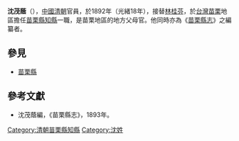 '''沈茂蔭'''（{{bd|？||？||}}），[[中國|中國]][[清朝|清朝]]官員，於1892年（光緒18年），接替[[林桂芬|林桂芬]]，於[[台灣|台灣]][[苗栗縣|苗栗]]地區擔任[[苗栗縣_(清朝)|苗栗縣]][[知縣|知縣]]一職，是苗栗地區的地方父母官。他同時亦為《[[苗栗縣志|苗栗縣志]]》之編纂者。
{{start box}}
{{s-before|[[林桂芬|林桂芬]]}}
{{s-title|[[苗栗縣|苗栗縣]][[知縣|知縣]]|1892年上任}}
{{s-after|[[李烇|李烇]]}}
{{end box}}

==參見==
*[[苗栗縣|苗栗縣]]

==參考文獻==
*沈茂蔭編，《苗栗縣志》，1893年。

{{DEFAULTSORT:Zhen沈茂蔭}}
[[Category:清朝苗栗縣知縣|Category:清朝苗栗縣知縣]]
[[Category:沈姓|Category:沈姓]]